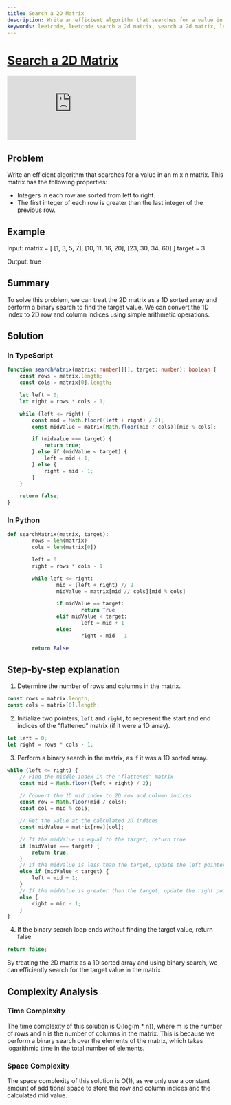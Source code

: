 ```yaml
---
title: Search a 2D Matrix
description: Write an efficient algorithm that searches for a value in an m x n matrix. This matrix has the following properties Integers in each row are sorted from left to right. The first integer of each row is greater than the last integer of the previous row.
keywords: leetcode, leetcode search a 2d matrix, search a 2d matrix, leetcode search a 2d matrix solution, search a 2d matrix solution, leetcode search a 2d matrix typescript, search a 2d matrix typescript, leetcode search a 2d matrix python, search a 2d matrix python
---
```



# [Search a 2D Matrix](https://leetcode.com/problems/search-a-2d-matrix/) <DifficultyChip difficulty="medium" />

<div className="iframe-container">
	<iframe className="responsive-iframe" src="https://www.youtube.com/embed/Ber2pi2C0j0&t"
					title="YouTube video player" frameBorder="0"
					allow="accelerometer; autoplay; clipboard-write; encrypted-media; gyroscope; picture-in-picture"
					allowFullScreen></iframe>
</div>

## Problem

Write an efficient algorithm that searches for a value in an m x n matrix. This matrix has the following properties:

- Integers in each row are sorted from left to right.
- The first integer of each row is greater than the last integer of the previous row.

## Example

Input:
matrix = [
[1, 3, 5, 7],
[10, 11, 16, 20],
[23, 30, 34, 60]
]
target = 3

Output: true

## Summary

To solve this problem, we can treat the 2D matrix as a 1D sorted array and perform a binary search to find the target value. We can convert the 1D index to 2D row and column indices using simple arithmetic operations.

## Solution

### In TypeScript

```typescript
function searchMatrix(matrix: number[][], target: number): boolean {
    const rows = matrix.length;
    const cols = matrix[0].length;

    let left = 0;
    let right = rows * cols - 1;

    while (left <= right) {
        const mid = Math.floor((left + right) / 2);
        const midValue = matrix[Math.floor(mid / cols)][mid % cols];

        if (midValue === target) {
            return true;
        } else if (midValue < target) {
            left = mid + 1;
        } else {
            right = mid - 1;
        }
    }

    return false;
}
```

### In Python

```python
def searchMatrix(matrix, target):
		rows = len(matrix)
		cols = len(matrix[0])

		left = 0
		right = rows * cols - 1

		while left <= right:
				mid = (left + right) // 2
				midValue = matrix[mid // cols][mid % cols]

				if midValue == target:
						return True
				elif midValue < target:
						left = mid + 1
				else:
						right = mid - 1

		return False
```

## Step-by-step explanation

1. Determine the number of rows and columns in the matrix.

```typescript
const rows = matrix.length;
const cols = matrix[0].length;
```

2. Initialize two pointers, `left` and `right`, to represent the start and end indices of the "flattened" matrix (if it were a 1D array).

```typescript
let left = 0;
let right = rows * cols - 1;
```

3. Perform a binary search in the matrix, as if it was a 1D sorted array.

```typescript
while (left <= right) {
    // Find the middle index in the "flattened" matrix
    const mid = Math.floor((left + right) / 2);

    // Convert the 1D mid index to 2D row and column indices
    const row = Math.floor(mid / cols);
    const col = mid % cols;

    // Get the value at the calculated 2D indices
    const midValue = matrix[row][col];

    // If the midValue is equal to the target, return true
    if (midValue === target) {
        return true;
    }
    // If the midValue is less than the target, update the left pointer to mid + 1
    else if (midValue < target) {
        left = mid + 1;
    }
    // If the midValue is greater than the target, update the right pointer to mid - 1
    else {
        right = mid - 1;
    }
}
```

4. If the binary search loop ends without finding the target value, return false.

```typescript
return false;
```

By treating the 2D matrix as a 1D sorted array and using binary search, we can efficiently search for the target value in the matrix.

## Complexity Analysis

### Time Complexity

The time complexity of this solution is O(log(m * n)), where m is the number of rows and n is the number of columns in the matrix. This is because we perform a binary search over the elements of the matrix, which takes logarithmic time in the total number of elements.

### Space Complexity

The space complexity of this solution is O(1), as we only use a constant amount of additional space to store the row and column indices and the calculated mid value.

